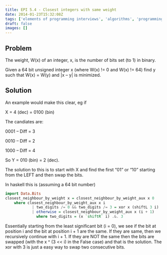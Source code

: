 ```yaml
---
title: EPI 5.4 - Closest integers with same weight
date: 2014-01-23T15:32:08Z
tags: ['elements of programming interviews', 'algorithms', 'programming', 'haskell']
draft: false
images: []
---
```


## Problem

The weight, W(x) of an integer, x, is the number of bits set (to 1) in binary.

Given a 64 bit unsigned integer x (where W(x) != 0 and W(x) != 64) find y such that W(x) = W(y) and |x – y| is minimized.

## Solution


An example would make this clear, eg if

X = 4 (dec) = 0100 (bin)

The candiates are:

0001   –   Diff = 3

0010   –   Diff = 2

1000   –   Diff = 4

So Y = 010 (bin) = 2 (dec).

The solution to this is to start with X and find the first “01” or “10” starting from the LEFT and then swap the bits.

In haskell this is (assuming a 64 bit number)

```haskell showLineNumbers
import Data.Bits
closest_neighbour_by_weight x = closest_neighbour_by_weight_aux x 0
    where closest_neighbour_by_weight_aux x i 
            | two_digits /= 0 && two_digits /= 3 = xor x (shiftL 3 i)
            | otherwise = closest_neighbour_by_weight_aux x (i + 1)
              where two_digits = (x `shiftR` i) .&. 3
```

Essentially starting from the least significant bit (i = 0), we see if the bit at position i and the bit at position i + 1 are the same. If they are same, then we recursively continue with i + 1. If they are NOT the same then the bits are swapped (with the x ^ (3 << i) in the False case) and that is the solution. The xor with 3 is just a easy way to swap two consecutive bits.

